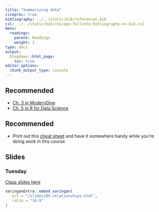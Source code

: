 ```yaml
---
title: "Summarizing data"
citeproc: true
bibliography: ../../static/bib/references.bib
csl: ../../static/bib/chicago-fullnote-bibliography-no-bib.csl
menu: 
  readings:
    parent: Readings
    weight: 3
type: docs
output:
  blogdown::html_page:
    toc: true
editor_options: 
  chunk_output_type: console
---
```



## Recommended

- <i class="fas fa-book"></i> [Ch. 3 in ModernDive](https://moderndive.com/)
- <i class="fas fa-book"></i> [Ch. 5 in R for Data Science](https://r4ds.had.co.nz/transform.html)


## Recommended

- Print out this [cheat sheet](https://github.com/rstudio/cheatsheets/blob/master/data-transformation.pdf) and have it somewhere handy while you're doing work in this course


## Slides

### Tuesday

[Class slides here](/slides/05-relationships.html)


```r
xaringanExtra::embed_xaringan(
   url = "/slides/05-relationships.html",
   ratio = "16:9"
)
```


<!-- ### Thursday -->

<!-- [Class slides here](/slides/05-relationshipsII.html) -->


<!-- ```{r,echo=FALSE} -->
<!-- xaringanExtra::embed_xaringan( -->
<!--    url = "/slides/05-relationshipsII.html", -->
<!--    ratio = "16:9" -->
<!-- ) -->
<!-- ``` -->